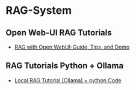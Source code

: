 # RAG-System



## Open Web-UI RAG Tutorials

- [RAG with Open WebUI-Guide, Tips, and Demo](https://www.youtube.com/watch?v=W0nAZiFMnYw)


## RAG Tutorials Python + Ollama

- [Local RAG Tutorial (Ollama) + python Code](https://www.youtube.com/watch?v=Oe-7dGDyzPM)